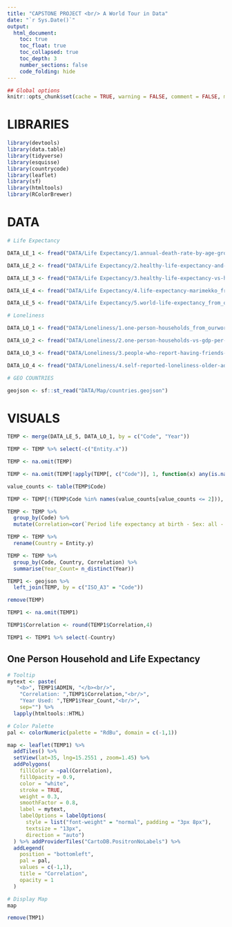```yaml
---
title: "CAPSTONE PROJECT <br/> A World Tour in Data"
date: "`r Sys.Date()`"
output: 
  html_document:
    toc: true
    toc_float: true
    toc_collapsed: true
    toc_depth: 3
    number_sections: false
    code_folding: hide
---
```


```r
## Global options
knitr::opts_chunk$set(cache = TRUE, warning = FALSE, comment = FALSE, message = FALSE, echo = FALSE)
```

# LIBRARIES

```r

library(devtools)
library(data.table)
library(tidyverse)
library(esquisse)
library(countrycode)
library(leaflet)
library(sf)
library(htmltools)
library(RColorBrewer)

```

# DATA

```r

# Life Expectancy

DATA_LE_1 <- fread("DATA/Life Expectancy/1.annual-death-rate-by-age-group_from_ourworldindata-org_24.02.2024.csv")

DATA_LE_2 <- fread("DATA/Life Expectancy/2.healthy-life-expectancy-and-years-lived-with-disabilityhealthy-life-expectancy-vs-health-expenditure-per-capita_from_ourworldindata-org_24.02.2024.csv")

DATA_LE_3 <- fread("DATA/Life Expectancy/3.healthy-life-expectancy-vs-health-expenditure-per-capita_from_ourworldindata-org_24.02.2024.csv")

DATA_LE_4 <- fread("DATA/Life Expectancy/4.life-expectancy-marimekko_from_ourworldindata-org_24.02.2024.csv")

DATA_LE_5 <- fread("DATA/Life Expectancy/5.world-life-expectancy_from_ourworldindata-org_24.02.2024.csv")

# Loneliness

DATA_LO_1 <- fread("DATA/Loneliness/1.one-person-households_from_ourworldindata-org_24.02.2025.csv")

DATA_LO_2 <- fread("DATA/Loneliness/2.one-person-households-vs-gdp-per-capita_from_ourworldindata-org_25.02.2024.csv")

DATA_LO_3 <- fread("DATA/Loneliness/3.people-who-report-having-friends-or-relatives-they-can-count-on_from_ourworldindata-org_24.02.2024.csv")

DATA_LO_4 <- fread("DATA/Loneliness/4.self-reported-loneliness-older-adults_from_ourworldindata-org_24.02.2024.csv")

# GEO COUNTRIES

geojson <- sf::st_read("DATA/Map/countries.geojson")


```

# VISUALS

```r

TEMP <- merge(DATA_LE_5, DATA_LO_1, by = c("Code", "Year"))

TEMP <- TEMP %>% select(-c("Entity.x"))

TEMP <- na.omit(TEMP)

TEMP <- na.omit(TEMP[!apply(TEMP[, c("Code")], 1, function(x) any(is.na(x) | x == "")), ])

value_counts <- table(TEMP$Code)

TEMP <- TEMP[!(TEMP$Code %in% names(value_counts[value_counts <= 2])), ]

TEMP <- TEMP %>%
  group_by(Code) %>%
  mutate(Correlation=cor(`Period life expectancy at birth - Sex: all - Age: 0`, `Share of one person households`)) %>% ungroup()

TEMP <- TEMP %>%
  rename(Country = Entity.y)

TEMP <- TEMP %>%
  group_by(Code, Country, Correlation) %>%
  summarise(Year_Count= n_distinct(Year))

TEMP1 <- geojson %>%
  left_join(TEMP, by = c("ISO_A3" = "Code"))

remove(TEMP)

TEMP1 <- na.omit(TEMP1)

TEMP1$Correlation <- round(TEMP1$Correlation,4)

TEMP1 <- TEMP1 %>% select(-Country)

```

## One Person Household and Life Expectancy

```r

# Tooltip
mytext <- paste(
   "<b>", TEMP1$ADMIN, "</b><br/>",
    "Correlation: ",TEMP1$Correlation,"<br/>", 
    "Year Used: ",TEMP1$Year_Count,"<br/>", 
    sep="") %>%
  lapply(htmltools::HTML)

# Color Palette
pal <- colorNumeric(palette = "RdBu", domain = c(-1,1))

map <- leaflet(TEMP1) %>%
  addTiles() %>% 
  setView(lat=35, lng=15.2551 , zoom=1.45) %>%
  addPolygons(
    fillColor = ~pal(Correlation),
    fillOpacity = 0.9,
    color = "white",
    stroke = TRUE,
    weight = 0.3,
    smoothFactor = 0.8,
    label = mytext,
    labelOptions = labelOptions( 
      style = list("font-weight" = "normal", padding = "3px 8px"), 
      textsize = "13px", 
      direction = "auto")
  ) %>% addProviderTiles("CartoDB.PositronNoLabels") %>% 
  addLegend(
    position = "bottomleft",
    pal = pal,
    values = c(-1,1),
    title = "Correlation",
    opacity = 1
  )

# Display Map
map

```

```r
remove(TMP1)
```
